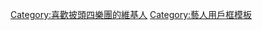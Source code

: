 {{Userbox
  |id=[[File:The Fabs.JPG|60px]]
  |id-c=white
  |id-fc=
  |id-s=15
  |info=这个用户是'''[[披头士乐队|<span style="color:#a0522d;">-{zh-cn:披头士乐队;zh-tw:披頭四樂團; zh-hk:披頭四樂隊;}-</span>]]'''的歌迷。
  |info-c=orange
  |info-s=10
  |info-fc=black
  |border-c=black
  |border-s=1
}}
<noinclude>[[Category:喜歡披頭四樂團的維基人]]
[[Category:藝人用戶框模板]]</noinclude>